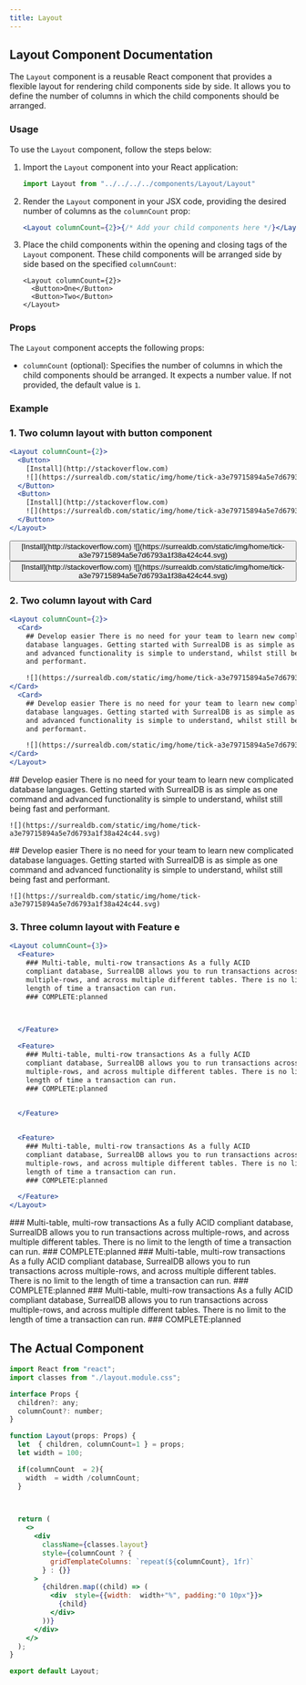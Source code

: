 ```yaml
---
title: Layout
---
```



## Layout Component Documentation

The `Layout` component is a reusable React component that provides a flexible layout for rendering child components side by side. It allows you to define the number of columns in which the child components should be arranged.


### Usage

To use the `Layout` component, follow the steps below:

1. Import the `Layout` component into your React application:

   ```jsx
   import Layout from "../../../../components/Layout/Layout"
   ```

2. Render the `Layout` component in your JSX code, providing the desired number of columns as the `columnCount` prop:

   ```jsx
   <Layout columnCount={2}>{/* Add your child components here */}</Layout>
   ```

3. Place the child components within the opening and closing tags of the `Layout` component. These child components will be arranged side by side based on the specified `columnCount`:

   ```mdx
   <Layout columnCount={2}>
     <Button>One</Button>
     <Button>Two</Button>
   </Layout>
   ```

### Props

The `Layout` component accepts the following props:

- `columnCount` (optional): Specifies the number of columns in which the child components should be arranged. It expects a number value. If not provided, the default value is `1`.


### Example

### 1.  Two column layout with button component
```jsx code filename="TwoButton.tsx"
<Layout columnCount={2}>
  <Button>
    [Install](http://stackoverflow.com)
    ![](https://surrealdb.com/static/img/home/tick-a3e79715894a5e7d6793a1f38a424c44.svg)
  </Button>
  <Button>
    [Install](http://stackoverflow.com)
    ![](https://surrealdb.com/static/img/home/tick-a3e79715894a5e7d6793a1f38a424c44.svg)
  </Button>
</Layout>
```

<Layout columnCount={2}>
  <Button>
    [Install](http://stackoverflow.com)
    ![](https://surrealdb.com/static/img/home/tick-a3e79715894a5e7d6793a1f38a424c44.svg)
  </Button>
  <Button>
    [Install](http://stackoverflow.com)
    ![](https://surrealdb.com/static/img/home/tick-a3e79715894a5e7d6793a1f38a424c44.svg)
  </Button>
</Layout>


### 2.  Two column layout with Card 

```jsx code filename="TwoButton.tsx"
<Layout columnCount={2}>
  <Card>
    ## Develop easier There is no need for your team to learn new complicated
    database languages. Getting started with SurrealDB is as simple as one command
    and advanced functionality is simple to understand, whilst still being fast
    and performant.

    ![](https://surrealdb.com/static/img/home/tick-a3e79715894a5e7d6793a1f38a424c44.svg)
</Card>
  <Card>
    ## Develop easier There is no need for your team to learn new complicated
    database languages. Getting started with SurrealDB is as simple as one command
    and advanced functionality is simple to understand, whilst still being fast
    and performant.

    ![](https://surrealdb.com/static/img/home/tick-a3e79715894a5e7d6793a1f38a424c44.svg)
</Card>
</Layout>
```

<Layout columnCount={2}>
  <Card>
    ## Develop easier There is no need for your team to learn new complicated
    database languages. Getting started with SurrealDB is as simple as one command
    and advanced functionality is simple to understand, whilst still being fast
    and performant.

    ![](https://surrealdb.com/static/img/home/tick-a3e79715894a5e7d6793a1f38a424c44.svg)
</Card>
  <Card>
    ## Develop easier There is no need for your team to learn new complicated
    database languages. Getting started with SurrealDB is as simple as one command
    and advanced functionality is simple to understand, whilst still being fast
    and performant.

    ![](https://surrealdb.com/static/img/home/tick-a3e79715894a5e7d6793a1f38a424c44.svg)
</Card>
</Layout>


### 3.  Three column layout with Feature e 

```jsx code filename="TwoButton.tsx"
<Layout columnCount={3}>
  <Feature>
    ### Multi-table, multi-row transactions As a fully ACID
    compliant database, SurrealDB allows you to run transactions across
    multiple-rows, and across multiple different tables. There is no limit to the
    length of time a transaction can run.
    ### COMPLETE:planned

     

  </Feature>

  <Feature>
    ### Multi-table, multi-row transactions As a fully ACID
    compliant database, SurrealDB allows you to run transactions across
    multiple-rows, and across multiple different tables. There is no limit to the
    length of time a transaction can run.
    ### COMPLETE:planned

     
  </Feature>


  <Feature>
    ### Multi-table, multi-row transactions As a fully ACID
    compliant database, SurrealDB allows you to run transactions across
    multiple-rows, and across multiple different tables. There is no limit to the
    length of time a transaction can run.
    ### COMPLETE:planned

  </Feature>
</Layout>
```

<Layout columnCount={3}>
  <Feature>
    ### Multi-table, multi-row transactions As a fully ACID
    compliant database, SurrealDB allows you to run transactions across
    multiple-rows, and across multiple different tables. There is no limit to the
    length of time a transaction can run.
    ### COMPLETE:planned

     

  </Feature>

  <Feature>
    ### Multi-table, multi-row transactions As a fully ACID
    compliant database, SurrealDB allows you to run transactions across
    multiple-rows, and across multiple different tables. There is no limit to the
    length of time a transaction can run.
    ### COMPLETE:planned
  </Feature>


  <Feature>
    ### Multi-table, multi-row transactions As a fully ACID
    compliant database, SurrealDB allows you to run transactions across
    multiple-rows, and across multiple different tables. There is no limit to the
    length of time a transaction can run.
    ### COMPLETE:planned

  </Feature>
</Layout>




## The Actual Component

```jsx copy filename="Layout.jsx"
import React from "react";
import classes from "./layout.module.css";

interface Props {
  children?: any;
  columnCount?: number;
}

function Layout(props: Props) {
  let  { children, columnCount=1 } = props;
  let width = 100;

  if(columnCount  = 2){
    width  = width /columnCount;
  }

  

  return (
    <>
      <div
        className={classes.layout}
        style={columnCount ? {
          gridTemplateColumns: `repeat(${columnCount}, 1fr)`
        } : {}}
      >
        {children.map((child) => (
          <div  style={{width:  width+"%", padding:"0 10px"}}>
            {child}
          </div>
        ))}
      </div>
    </>
  );
}

export default Layout;


```
